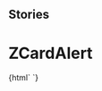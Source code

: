 
## Stories

<Meta title="Card/ZCardAlert" component="z-card-alert" />

  # ZCardAlert

<Preview>
  <Story name="z-card-alert">
    {html`
      <z-card-alert
        actiontext="${text('actiontext', 'Annulla')}"
        contenttext="${text('contenttext', 'Libro aggiunto ai miei libri preferiti')}"
        iconName="${text('iconName', 'checkmark-circle')}"
        type="${text('type', 'add')}"
      ></z-card-alert>`}
  </Story>
</Preview>

  <Props of="z-card-alert" />

